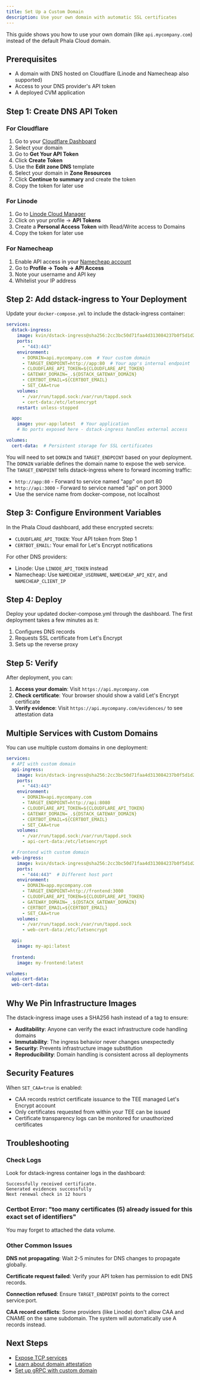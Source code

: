 ```yaml
---
title: Set Up a Custom Domain
description: Use your own domain with automatic SSL certificates
---
```


This guide shows you how to use your own domain (like `api.mycompany.com`) instead of the default Phala Cloud domain.

## Prerequisites

- A domain with DNS hosted on Cloudflare (Linode and Namecheap also supported)
- Access to your DNS provider's API token
- A deployed CVM application

## Step 1: Create DNS API Token

### For Cloudflare

1. Go to your [Cloudflare Dashboard](https://dash.cloudflare.com/)
2. Select your domain
3. Go to **Get Your API Token**
4. Click **Create Token**
5. Use the **Edit zone DNS** template
6. Select your domain in **Zone Resources**
7. Click **Continue to summary** and create the token
8. Copy the token for later use

### For Linode

1. Go to [Linode Cloud Manager](https://cloud.linode.com/)
2. Click on your profile → **API Tokens**
3. Create a **Personal Access Token** with Read/Write access to Domains
4. Copy the token for later use

### For Namecheap

1. Enable API access in your [Namecheap account](https://www.namecheap.com/myaccount/login/)
2. Go to **Profile → Tools → API Access**
3. Note your username and API key
4. Whitelist your IP address

## Step 2: Add dstack-ingress to Your Deployment

Update your `docker-compose.yml` to include the dstack-ingress container:

```yaml
services:
  dstack-ingress:
    image: kvin/dstack-ingress@sha256:2cc3bc50d71faa4d313084237b0f5d1d25963024f2484c7a6414aed075883cdd
    ports:
      - "443:443"
    environment:
      - DOMAIN=api.mycompany.com  # Your custom domain
      - TARGET_ENDPOINT=http://app:80  # Your app's internal endpoint
      - CLOUDFLARE_API_TOKEN=${CLOUDFLARE_API_TOKEN}
      - GATEWAY_DOMAIN=_.${DSTACK_GATEWAY_DOMAIN}
      - CERTBOT_EMAIL=${CERTBOT_EMAIL}
      - SET_CAA=true
    volumes:
      - /var/run/tappd.sock:/var/run/tappd.sock
      - cert-data:/etc/letsencrypt
    restart: unless-stopped

  app:
    image: your-app:latest  # Your application
    # No ports exposed here - dstack-ingress handles external access

volumes:
  cert-data:  # Persistent storage for SSL certificates
```

You will need to set `DOMAIN` and `TARGET_ENDPOINT` based on your deployment. The `DOMAIN` variable defines the domain name to expose the web service. The `TARGET_ENDPOINT` tells dstack-ingress where to forward incoming traffic:

- `http://app:80` - Forward to service named "app" on port 80
- `http://api:3000` - Forward to service named "api" on port 3000
- Use the service name from docker-compose, not localhost

## Step 3: Configure Environment Variables

In the Phala Cloud dashboard, add these encrypted secrets:

- `CLOUDFLARE_API_TOKEN`: Your API token from Step 1
- `CERTBOT_EMAIL`: Your email for Let's Encrypt notifications

For other DNS providers:
- Linode: Use `LINODE_API_TOKEN` instead
- Namecheap: Use `NAMECHEAP_USERNAME`, `NAMECHEAP_API_KEY`, and `NAMECHEAP_CLIENT_IP`

## Step 4: Deploy

Deploy your updated docker-compose.yml through the dashboard. The first deployment takes a few minutes as it:

1. Configures DNS records
2. Requests SSL certificate from Let's Encrypt
3. Sets up the reverse proxy

## Step 5: Verify

After deployment, you can:

1. **Access your domain**: Visit `https://api.mycompany.com`
2. **Check certificate**: Your browser should show a valid Let's Encrypt certificate
3. **Verify evidence**: Visit `https://api.mycompany.com/evidences/` to see attestation data

## Multiple Services with Custom Domains

You can use multiple custom domains in one deployment:

```yaml
services:
  # API with custom domain
  api-ingress:
    image: kvin/dstack-ingress@sha256:2cc3bc50d71faa4d313084237b0f5d1d25963024f2484c7a6414aed075883cdd
    ports:
      - "443:443"
    environment:
      - DOMAIN=api.mycompany.com
      - TARGET_ENDPOINT=http://api:8080
      - CLOUDFLARE_API_TOKEN=${CLOUDFLARE_API_TOKEN}
      - GATEWAY_DOMAIN=_.${DSTACK_GATEWAY_DOMAIN}
      - CERTBOT_EMAIL=${CERTBOT_EMAIL}
      - SET_CAA=true
    volumes:
      - /var/run/tappd.sock:/var/run/tappd.sock
      - api-cert-data:/etc/letsencrypt

  # Frontend with custom domain  
  web-ingress:
    image: kvin/dstack-ingress@sha256:2cc3bc50d71faa4d313084237b0f5d1d25963024f2484c7a6414aed075883cdd
    ports:
      - "444:443"  # Different host port
    environment:
      - DOMAIN=app.mycompany.com
      - TARGET_ENDPOINT=http://frontend:3000
      - CLOUDFLARE_API_TOKEN=${CLOUDFLARE_API_TOKEN}
      - GATEWAY_DOMAIN=_.${DSTACK_GATEWAY_DOMAIN}
      - CERTBOT_EMAIL=${CERTBOT_EMAIL}
      - SET_CAA=true
    volumes:
      - /var/run/tappd.sock:/var/run/tappd.sock
      - web-cert-data:/etc/letsencrypt

  api:
    image: my-api:latest
  
  frontend:
    image: my-frontend:latest

volumes:
  api-cert-data:
  web-cert-data:
```

## Why We Pin Infrastructure Images

The dstack-ingress image uses a SHA256 hash instead of a tag to ensure:
- **Auditability**: Anyone can verify the exact infrastructure code handling domains
- **Immutability**: The ingress behavior never changes unexpectedly
- **Security**: Prevents infrastructure image substitution
- **Reproducibility**: Domain handling is consistent across all deployments

## Security Features

When `SET_CAA=true` is enabled:
- CAA records restrict certificate issuance to the TEE managed Let's Encrypt account
- Only certificates requested from within your TEE can be issued
- Certificate transparency logs can be monitored for unauthorized certificates

## Troubleshooting

### Check Logs

Look for dstack-ingress container logs in the dashboard:

```
Successfully received certificate.
Generated evidences successfully
Next renewal check in 12 hours
```

### Certbot Error: "too many certificates (5) already issued for this exact set of identifiers"

You may forget to attached the data volume.

### Other Common Issues

**DNS not propagating**: Wait 2-5 minutes for DNS changes to propagate globally.

**Certificate request failed**: Verify your API token has permission to edit DNS records.

**Connection refused**: Ensure `TARGET_ENDPOINT` points to the correct service:port.

**CAA record conflicts**: Some providers (like Linode) don't allow CAA and CNAME on the same subdomain. The system will automatically use A records instead.

## Next Steps

- [Expose TCP services](expose-tcp-service)
- [Learn about domain attestation](/phala-cloud/networking/security)
- [Set up gRPC with custom domain](setup-grpc-service)
